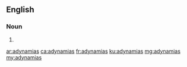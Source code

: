 ==English==

===Noun===
{{head|en|plural}}

# {{plural of|adynamia|lang=en}}

[[ar:adynamias]]
[[ca:adynamias]]
[[fr:adynamias]]
[[ku:adynamias]]
[[mg:adynamias]]
[[my:adynamias]]